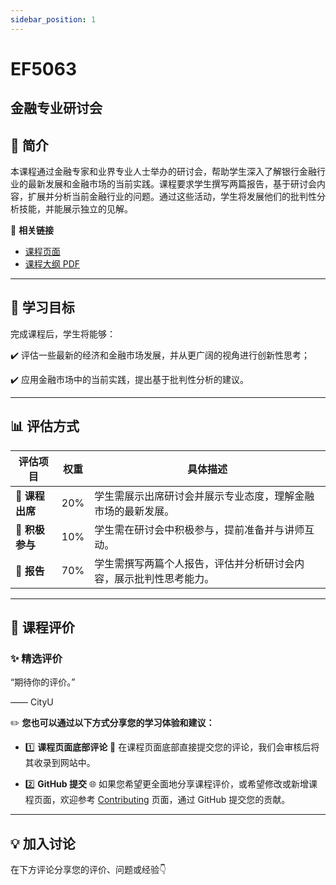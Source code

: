```yaml
---
sidebar_position: 1
---
```


# EF5063
## 金融专业研讨会

## **📘 简介**
本课程通过金融专家和业界专业人士举办的研讨会，帮助学生深入了解银行金融行业的最新发展和金融市场的当前实践。课程要求学生撰写两篇报告，基于研讨会内容，扩展并分析当前金融行业的问题。通过这些活动，学生将发展他们的批判性分析技能，并能展示独立的见解。

🔗 **相关链接**
- [课程页面](https://www.cityu.edu.hk/catalogue/pg/202425/course/EF5063.htm)
- [课程大纲 PDF](https://www.cityu.edu.hk/catalogue/pg/202425/course/EF5063.pdf)

---

## **🎯 学习目标**

完成课程后，学生将能够：

✔️ 评估一些最新的经济和金融市场发展，并从更广阔的视角进行创新性思考；

✔️ 应用金融市场中的当前实践，提出基于批判性分析的建议。

---

## **📊 评估方式**

| **评估项目**          | **权重** | **具体描述**                                                                                       |
|----------------------|---------|---------------------------------------------------------------------------------------------------|
| **📄 课程出席**       | 20%     | 学生需展示出席研讨会并展示专业态度，理解金融市场的最新发展。                                        |
| **💬 积极参与**        | 10%     | 学生需在研讨会中积极参与，提前准备并与讲师互动。                                                     |
| **📄 报告**           | 70%     | 学生需撰写两篇个人报告，评估并分析研讨会内容，展示批判性思考能力。                                  |

---

## **💬 课程评价**

### ✨ **精选评价**
<div className={commentStyles.commentBox}>
    <p className={commentStyles.commentText}>
        “期待你的评价。”
    </p>
    <p className={commentStyles.commentAuthor}>—— CityU</p>
</div>

✏️ **您也可以通过以下方式分享您的学习体验和建议：**

- 1️⃣ **课程页面底部评论**
💬 在课程页面底部直接提交您的评论，我们会审核后将其收录到网站中。

- 2️⃣ **GitHub 提交**
🌐 如果您希望更全面地分享课程评价，或希望修改或新增课程页面，欢迎参考 [Contributing](https://penjc.github.io/CityU/contributing) 页面，通过 GitHub 提交您的贡献。



---

## **💡 加入讨论**

在下方评论分享您的评价、问题或经验👇
<Utterances />
